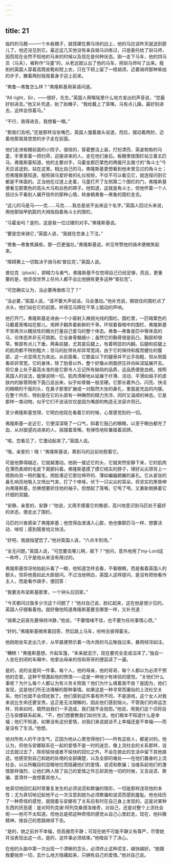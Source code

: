 ```yaml
---
---
---
```

title: 21
---




临时的马厩——一个木板棚子，就搭建在赛马场的边上，他的马应该昨天就送到那儿了。他还没见到它。最近这几天他没有亲自骑马训练过，只是委托给了驯马师，因而现在全然不知他的马来的时候以及现在是何种状态。刚一走下马车，他的饲马员（马夫），被称作“马童”的，从老远就认出了他的马车，把驯马师叫了出来。瘦削的英国人穿着高筒皮靴和短上衣，只在下颏上留了一绺胡须，迈着骑师那种笨拙的步子，撇着两肘摇晃着身子迎上前来。

“弗鲁—弗鲁怎么样？”弗隆斯基用英语问道。

“All right，Sir，——很好，先生。”英国人用喉咙里什么地方发出的声音说，“您最好别进去。”他又补充道，抬了抬帽子，“我给戴上了笼嘴，马有点儿躁。最好别进去，这样会惊着马。”

“不行，我得进去，我想看一眼。”

“那我们去吧。”还是那样没张嘴巴，英国人皱着眉头说道，而后，摆动着两肘，迈着他那晃晃悠悠的步子走在前面。

他们走进板棚前面的小院子。值班的，穿着整洁上装，打扮漂亮、英姿勃勃的马童，手里拿着一把扫帚，迎接进来的人，走在他们身后。板棚里按围栏站立着五匹马，弗隆斯基知道，他的主要对手，马霍金那匹栗色的两俄尺五俄寸的“角斗士”今天应该送到，站在这里。相比自己的马，弗隆斯基更想看到他未曾见过的角斗士；但弗隆斯基知道，按照骑马爱好者的礼仪规矩，不仅不可以看见它，就连探问到它都是不体面的。正当他在过道上走着，马童打开了左侧第二个围栏的门，弗隆斯基便看见那栗色的高头大马和白色的蹄子。他知道，这就是角斗士，但他怀着一个人扭过头不看别人展开信件的那种心情，转身朝弗鲁—弗鲁的围栏走去。

“这儿的马是马——克……马克……我总是说不出来这个名字。”英国人回过头来说，用他那指甲肮脏的大拇指指着角斗士的围栏。

“马霍金吗？是的，这是我一位过硬的对手。”弗隆斯基说。

“要是您来骑它，”英国人说，“我就在您身上下注。”

“弗鲁—弗鲁焦躁些，那一匹更强壮。”弗隆斯基说，听见夸赞他的骑术便微笑起来。

“障碍赛上一切取决于骑马和‘普拉克’。”英国人说。

普拉克（pluck），即精力与勇气，弗隆斯基不仅觉得自己已经足够，而且，更重要的是，他坚信世界上任何人都不会比他拥有更多这种“普拉克”。

“可您确实认为，没必要再做练习了？”

“没必要，”英国人说，“请不要大声说话。马会激动。”他补充说，朝锁住的围栏点了点头，他们站在它的前面，听得见马蹄在干草上踏动的声响。

他打开门，弗隆斯基走进由一个小窗射入微弱光线的围栏。围栏里，一匹暗栗色的马戴着笼嘴站在那儿，用蹄子翻弄着新鲜的干草。环视着昏暗中的围栏，弗隆斯基不禁再次以概括性的眼光打量自己爱马的整个体态。弗鲁—弗鲁是匹中等体高的马，论体态并非无可挑剔。它全身骨骼细小；虽然它的胸骨很是前凸，胸部却很窄。臀部有点儿下垂，两条前腿，尤其是后腿上，有着明显的内翻。后腿和前腿上的肌肉都不特别粗大；但马的肚带处却异常宽阔，由于它的保持和瘦而健壮的腹部，这一点显得尤为突出。从前面看，它膝盖以下的腿骨并不比手指粗，但从侧面看却非常宽。它的身体，除了肋骨以外，整个好像从侧面挤压并向纵深延展开去。但它身上处于最高水准的是它那令人忘记所有缺陷的品质，这品质便是血统，按照英国人的说法，能够说明一切。肌肉清晰地从延展于纤薄、活动、平滑如缎子的皮肤内的脉管网络下面凸显出来，似乎如骨骼一般坚硬。它那长着外凸、闪亮、快活的眼睛的干瘦的头，在鼻子那里扩展成一对豁然大张的鼻孔，里面是充血的内膜。在整个外形，特别是在它的头部有一种确然的精力充沛，同时又温顺的神态。它是那样一类动物，似乎它们不说话仅仅是因为嘴部的构造无法容许而已。

至少弗隆斯基觉得，它明白他现在看着它的时候，心里感觉到的一切。

弗隆斯基一走近它，它便深深吸了一口气，斜着它鼓凸的眼睛，以至于眼白都充了血，从对面望向进来的人，摇摆着笼嘴，有弹性地轮番踏着双蹄。

“喏，您看见了，它激动起来了。”英国人说。

“哦，亲爱的！哦！”弗隆斯基说，靠到马的近前劝慰着它。

可是他靠得越近，它就越激动。他刚一接近它的头，它就突然安静下来，它的肌肉在薄而柔顺的毛皮下面颤抖着。弗隆斯基摸了摸它结实的脖子，理好尖尖颈背上一绺倒向另一侧的鬣毛，把脸凑近它那拉伸开的、薄如蝙蝠翅翼的鼻孔。它从紧张的鼻孔响亮地吸入又喷出气来，打了个哆嗦，伏下一只尖尖的耳朵，将坚实的黑唇伸向弗隆斯基，仿佛想要抓住他的袖子。但想起了笼嘴，它甩了甩，又重新倒换着它纤细的双腿。

“安静，亲爱的，安静！”他说，又用手摸着它的臀部，高兴地意识到马匹处于最好的状态，便走出了围栏。

马匹的兴奋感染了弗隆斯基；他觉得血液涌入心脏，他也像那匹马一样，想要活动、啃咬；感到既害怕又快活。

“好吧，我就指望您了。”他对英国人说，“六点半到场。”

“全无问题，”英国人说，“可您要去哪儿啊，阁下？”他问，意外地用了my-Lord这一称呼，几乎是他从来没有用过的。

弗隆斯基惊讶地抬起头看了一眼，他知道怎样去看，不看眼睛，而是看着英国人的额头，惊异他竟如此大胆提问。不过当他明白，英国人这样提问，是没有把他看作主人，而是看作骑手，便回答：

“我要去布梁斯基那里，一个钟头后回家。”

“今天都问过我多少次这个问题了！”他对自己说，脸红起来，这在他是很少见的。英国人仔细看着他。就好像他知道弗隆斯基要去哪里一样，又补充道：

“骑乘之前首先要保持冷静，”他说，“不要情绪不佳，也不要为任何事情心烦。”

“好的。”弗隆斯基微笑着回答，然后跳上马车，吩咐去彼得霍夫。

他刚刚坐车走出几步，从早晨便预示着一场大雨的乌云聚拢过来，暴雨倾泻如注。

“糟糕！”弗隆斯基想，升起车篷，“本来就泥泞，现在要完全变成沼泽了。”独自一人坐在封闭的车厢中，他拿出母亲的信和哥哥的便函读了一遍。

是的，说的全是同一件事。每个人，他的母亲，他的哥哥，每个人都以为必须干预他的恋爱。这种干预激起他的愤恨——这是一种他少有体验的感觉。“关他们什么事呢？为什么每个人都认为有义务关照我？他们为什么缠着我不放？是因为，他们发现，这是他们所无法理解的那种事情。如果这是一种寻常而庸俗的上流社交关系，他们也就不会烦扰我了。他们感到这件事有所不同，不是游戏，这个女人对我来说比生命还要宝贵。这正是无法理解的，因此他们感到恼火。不管我们的命运怎样，将来如何，既然由我们一手造成，我们就不会抱怨。”他说，用我们这个词将自己与安娜联系起来，“不，他们想要教我们如何生活。他们根本不知道什么是幸福；他们不知道，如果没有这份爱情，对我们来说就谈不上幸福还是不幸福——而是没有了生活。”他想。

他对所有人的干涉生气，正因为他从心里觉得他们——所有这些人，都是对的。他认为，将他与安娜联系在一起的爱情不是一时的迷恋，像上流社会的关系那样，说过去就过去了，除却愉快或者不愉快的回忆之外，不会在彼此的生活中留下其他痕迹。他感受到自己和她的处境的全部痛楚，以及全部的难处——在他们置身的上流社会，以众所瞩目的显眼地位而隐藏他们的爱情，说谎和欺骗；当维系起他们的激情那样强烈，让他们两人除了自己的爱情之外忘却其他一切的时候，又去说谎、欺骗、耍滑并一直想着其他人。

他真切地回忆起时常重复发生的必须说谎和欺骗的情形，一切是那样违背他的本性；尤为真切地记起他不止一次注意到她为必须欺骗和说谎而感到羞耻。他也经历了一种奇怪的感觉，是随着与安娜有了关系后有时在自己身上发现的。这是对某种东西的厌恶感：是对阿列克谢·阿列克桑德洛维奇，对自己，还是对整个上流社会呢——他可不太知道。但他总是把这种奇怪的感觉从自己心里赶走。现在，他抖擞精神，按自己的思路继续下去。

“是的，她之前并不幸福，但高傲而平静；可现在她不可能平静又有尊严，尽管她并没表现出这一点。是的，这件事必须结束。”他暗自下了决心。

在他的头脑中第一次出现一个清晰的念头，必须终止这种谎言，越快越好。“她跟我要抛弃一切，去什么地方隐藏起来，只拥有自己的爱情。”他对自己说。